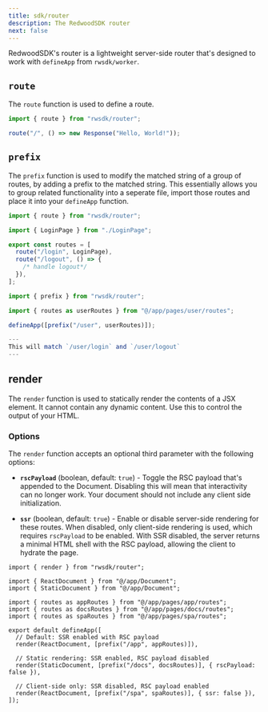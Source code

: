 ```yaml
---
title: sdk/router
description: The RedwoodSDK router
next: false
---
```


RedwoodSDK's router is a lightweight server-side router that's designed to work with `defineApp` from `rwsdk/worker`.

## `route`

The `route` function is used to define a route.

```ts
import { route } from "rwsdk/router";

route("/", () => new Response("Hello, World!"));
```

## `prefix`

The `prefix` function is used to modify the matched string of a group of routes, by adding a prefix to the matched string. This essentially allows you to group related functionality into a seperate file, import those routes and place it into your `defineApp` function.

```ts title="app/pages/user/routes.ts"
import { route } from "rwsdk/router";

import { LoginPage } from "./LoginPage";

export const routes = [
  route("/login", LoginPage),
  route("/logout", () => {
    /* handle logout*/
  }),
];
```

```ts title="worker.ts"
import { prefix } from "rwsdk/router";

import { routes as userRoutes } from "@/app/pages/user/routes";

defineApp([prefix("/user", userRoutes)]);

---
This will match `/user/login` and `/user/logout`
---
```

## render

The `render` function is used to statically render the contents of a JSX element. It cannot contain any dynamic content. Use this to control the output of your HTML.

### Options

The `render` function accepts an optional third parameter with the following options:

- **`rscPayload`** (boolean, default: `true`) - Toggle the RSC payload that's appended to the Document. Disabling this will mean that interactivity can no longer work. Your document should not include any client side initialization.

- **`ssr`** (boolean, default: `true`) - Enable or disable server-side rendering for these routes. When disabled, only client-side rendering is used, which requires `rscPayload` to be enabled. With SSR disabled, the server returns a minimal HTML shell with the RSC payload, allowing the client to hydrate the page.

```tsx
import { render } from "rwsdk/router";

import { ReactDocument } from "@/app/Document";
import { StaticDocument } from "@/app/Document";

import { routes as appRoutes } from "@/app/pages/app/routes";
import { routes as docsRoutes } from "@/app/pages/docs/routes";
import { routes as spaRoutes } from "@/app/pages/spa/routes";

export default defineApp([
  // Default: SSR enabled with RSC payload
  render(ReactDocument, [prefix("/app", appRoutes)]),

  // Static rendering: SSR enabled, RSC payload disabled
  render(StaticDocument, [prefix("/docs", docsRoutes)], { rscPayload: false }),

  // Client-side only: SSR disabled, RSC payload enabled
  render(ReactDocument, [prefix("/spa", spaRoutes)], { ssr: false }),
]);
```
